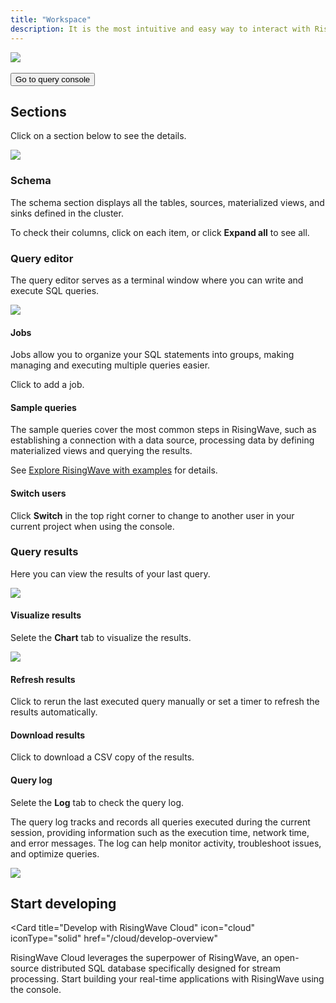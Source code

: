 ```yaml
---
title: "Workspace"
description: It is the most intuitive and easy way to interact with RisingWave via workspace. It offers graphical tools for managing data and visualizing results.
---
```



<Frame>
  <img src="/images/cloud/console-overview/console.png"/>
</Frame>
<br/>
<br/>
<Button href="https://cloud.risingwave.com/auth/signin/" target="_blank">
Go to query console
</Button>


## Sections

Click on a section below to see the details.
<Frame>
  <img src="/images/cloud/console-overview/console-sections.png"/>
</Frame>

### Schema

The schema section displays all the tables, sources, materialized views, and sinks defined in the cluster.

To check their columns, click on each item, or click **Expand all** to see all.


### Query editor[](#query-editor "Direct link to Query editor")

The query editor serves as a terminal window where you can write and execute SQL queries.
<Frame>
  <img src="/images/cloud/console-overview/console-queryeditor.png"/>
</Frame>

#### Jobs

Jobs allow you to organize your SQL statements into groups, making managing and executing multiple queries easier.

Click <Icon icon="plus" iconType="solid"/> to add a job.

#### Sample queries

The sample queries cover the most common steps in RisingWave, such as establishing a connection with a data source, processing data by defining materialized views and querying the results.

See [Explore RisingWave with examples](/cloud/quickstart/#step-4-explore-risingwave-with-examples) for details.

#### Switch users

Click **Switch** in the top right corner to change to another user in your current project when using the console.

### Query results

Here you can view the results of your last query.
<Frame>
  <img src="/images/cloud/console-overview/console-queryresults.png"/>
</Frame>

#### Visualize results

Selete the **Chart** tab to visualize the results.
<Frame>
  <img src="/images/cloud/console-overview/console-queryresults-visualize.png"/>
</Frame>

#### Refresh results

Click <Icon icon="rotate" iconType="solid"/> to rerun the last executed query manually or set a timer to refresh the results automatically.

#### Download results

Click  <Icon icon="download" iconType="solid"/> to download a CSV copy of the results.

#### Query log

Selete the **Log** tab to check the query log.

The query log tracks and records all queries executed during the current session, providing information such as the execution time, network time, and error messages. The log can help monitor activity, troubleshoot issues, and optimize queries.
<Frame>
  <img src="/images/cloud/console-overview/console-querylog.png"/>
</Frame>

## Start developing

<Card
  title="Develop with RisingWave Cloud"
  icon="cloud"
  iconType="solid"
  href="/cloud/develop-overview"
>
 RisingWave Cloud leverages the superpower of RisingWave, an open-source distributed SQL database specifically designed for stream processing. Start building your real-time applications with RisingWave using the console.
</Card>



